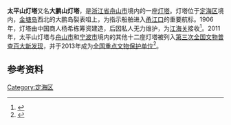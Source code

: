 {{文物保护单位
| 级别 = 全国
| 名称 = [[浙东沿海灯塔|浙东沿海灯塔]]
| 子项 = 太平山灯塔
| 图片 = 
| 编号 = 7-1981-5-005
| 并入项目 = [[花鸟灯塔|花鸟灯塔]]
| 并入编号 = 5-0518-6-005
| 坐标 = {{coord|30|04|59.7|N|121|49|19.1|E|display=inline|type:lighthouse}}
| 分类 = 近现代重要史迹及代表性建筑
| 时代 = [[中華民國|民国]]
| 所在 = [[浙江省|浙江省]][[舟山市|舟山市]]
| 登录 = 2013年5月3日
| Cat = 浙东沿海灯塔
}}
'''太平山灯塔'''又名'''大鹏山灯塔'''，是[[浙江省|浙江省]][[舟山市|舟山市]]境内的一座[[灯塔|灯塔]]。灯塔位于[[定海区|定海区]]境内，[[金塘岛|金塘岛]]西北的大鹏岛裂表咀上，为指示船舶进入[[甬江|甬江口]]的重要航标。1906年，灯塔由中国商人杨希栋筹资建造，后因私人无力维护，为[[江海关|江海关]]接收<ref>{{cite web|url=http://www.zhhb.net/2011/content_detail.php?classid=354&subclassid=365&id=10|title=太平山灯塔|publisher=上海海事局宁波航标处|accessdate=2013-05-24}}{{dead link|date=2017年12月 |bot=InternetArchiveBot |fix-attempted=yes }}</ref>。2011年，太平山灯塔与[[舟山市|舟山市]]和[[宁波市|宁波市]]境内的其他十二座灯塔被列入[[第三次全国文物普查百大新发现|第三次全国文物普查百大新发现]]，并于2013年成为[[全国重点文物保护单位|全国重点文物保护单位]]<ref>{{cite web|url=http://www.zjww.gov.cn/culture/2013-05-08/725940096.shtml|title=舟山10座灯塔“打包”成“国保”|publisher=舟山晚报|date=2013-05-08|accessdate=2017-08-09|archive-url=https://web.archive.org/web/20170809213623/http://www.zjww.gov.cn/culture/2013-05-08/725940096.shtml|archive-date=2017-08-09|dead-url=yes}}</ref>。

== 参考资料 ==
{{reflist}}

{{浙东沿海灯塔}}
{{浙江全国重点文物保护单位}}
{{全国重点文物保护单位小作品}}

[[Category:定海区|Category:定海区]]